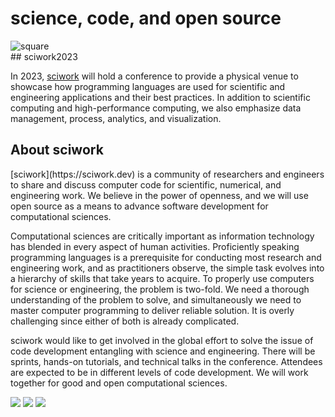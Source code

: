 
# science, code, and open source

<div className="tablet:tw-flex tablet:tw-items-start">
  <Image
    className="tablet:tw-mr-5 tablet:tw-w-2/5 tablet:tw-mt-14"
    src={squareImg}
    alt="square"
  />
  <div className="tablet:tw-w-3/5">
## sciwork2023

In 2023, [sciwork](https://sciwork.dev) will hold a conference to provide a
physical venue to showcase how programming languages are used for scientific
and engineering applications and their best practices. In addition to
scientific computing and high-performance computing, we also emphasize data
management, process, analytics, and visualization.
  </div>
</div>

## About sciwork

<div className="tablet:tw-flex tablet:tw-items-start">
  <div className="tablet:tw-w-3/5">
[sciwork](https://sciwork.dev) is a community of researchers and engineers to
share and discuss computer code for scientific, numerical, and engineering
work. We believe in the power of openness, and we will use open source as a
means to advance software development for computational sciences.

Computational sciences are critically important as information technology has
blended in every aspect of human activities. Proficiently speaking programming
languages is a prerequisite for conducting most research and engineering work,
and as practitioners observe, the simple task evolves into a hierarchy of
skills that take years to acquire. To properly use computers for science or
engineering, the problem is two-fold. We need a thorough understanding of the
problem to solve, and simultaneously we need to master computer programming to
deliver reliable solution. It is overly challenging since either of both is
already complicated.

sciwork would like to get involved in the global effort to solve the issue of
code development entangling with science and engineering. There will be
sprints, hands-on tutorials, and technical talks in the conference. Attendees
are expected to be in different levels of code development. We will work
together for good and open computational sciences.
  </div>
  <div className="tw-flex tw-flex-col tablet:tw-ml-5 tablet:tw-w-2/5">
    <img src="https://live.staticflickr.com/65535/52838576141_6faeaeb37e_k.jpg" />
    <img src="https://live.staticflickr.com/65535/52838761559_16ef82dba5_k.jpg" />
    <img src="https://live.staticflickr.com/65535/52919230990_ec629d4edb_k.jpg" />
  </div>
</div>
